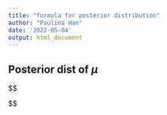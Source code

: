 ```yaml
---
title: "formula for posterior distribution"
author: "Paulina Han"
date: '2022-05-04'
output: html_document
---
```


## Posterior dist of $\mu$
$$
\begin{aligned}
 f(\mu | B ,\Sigma, \sigma^2, Y)  & \propto exp(-\frac{1}{2} \sum_{i=1}^N ( \beta_{i} - \mu)^{T} \Sigma^{-1}(\beta{i} - \mu)) \\
 & \propto exp( \frac{1}{2} ( \sum_{i=1}^N \beta_{i}^{T}\Sigma^{-1}\beta_{i} + \mu^{T}N\Sigma^{-1}\mu - 2\sum_{i=1}^N\beta_{i}^{T}\Sigma^{-1}\mu)) \\
 & \propto exp(R + \beta V \beta -2M \beta) \\
 & \propto exp((\beta - V^{-1}M)^{T} V (\beta - V^{-1}M)) \\
& \implies \mu \sim MVN(V^{-1}M, V^{-1}) \\
\text{where:  }
V &= N\Sigma^{-1} \\
R &= \sum_{i=1}^N \beta_{i}^{T}\Sigma^{-1}\beta_{i} \\
M &= \sum_{i=1}^N \Sigma^{-1}\beta_{i} \\

\end{aligned}
$$
